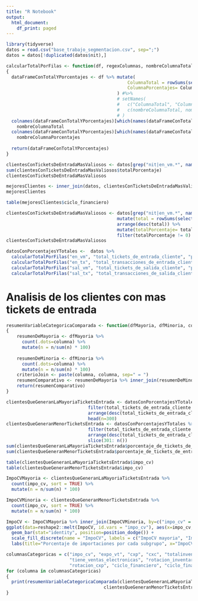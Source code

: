 ```yaml
---
title: "R Notebook"
output:
  html_document:
    df_print: paged
---
```


```r
library(tidyverse)
datos = read.csv("base_trabajo_segmentacion.csv", sep=";") 
datos = datos[!duplicated(datos$nit),]
```

```r
calcularTotalPorFilas <- function(df, regexColumnas, nombreColumnaTotal, nombreColumnaPorcentajes)
{
  dataFrameConTotalYPorcentajes <- df %>% mutate(
                                              ColumnaTotal = rowSums(select(.,contains(regexColumnas))),
                                              ColumnaPorcentajes= ColumnaTotal/sum(ColumnaTotal)*100
                                          ) #%>%
                                          # setNames(
                                          #   c("ColumnaTotal", "ColumnaPorcentajes"),
                                          #   c(nombreColumnaTotal, nombreColumnaPorcentajes)
                                          # ) 
  colnames(dataFrameConTotalYPorcentajes)[which(names(dataFrameConTotalYPorcentajes) == "ColumnaTotal")] <- 
    nombreColumnaTotal
  colnames(dataFrameConTotalYPorcentajes)[which(names(dataFrameConTotalYPorcentajes) == "ColumnaPorcentajes")] <- 
    nombreColumnaPorcentajes
                                          
  return(dataFrameConTotalYPorcentajes)
}
```

 
```r
clientesConTicketsDeEntradaMasValiosos <- datos[grep("nit|en_vm.*", names(datos))]  %>%  mutate(total = rowSums(select(.,contains("en_vm")))) %>% arrange(desc(total)) %>% mutate(totalPorcentaje= total/sum(total)*100) %>% head(n=300) 
sum(clientesConTicketsDeEntradaMasValiosos$totalPorcentaje)
clientesConTicketsDeEntradaMasValiosos
```

```r
mejoresClientes <- inner_join(datos, clientesConTicketsDeEntradaMasValiosos, by=c("nit" = "nit"))
mejoresClientes
```


```r
table(mejoresClientes$ciclo_financiero)
```



```r
clientesConTicketsDeEntradaMasValiosos <- datos[grep("nit|en_vm.*", names(datos))]  %>%  
                                          mutate(total = rowSums(select(.,contains("en_vm")))) %>% 
                                          arrange(desc(total)) %>% 
                                          mutate(totalPorcentaje= total/sum(total)*100) %>%
                                          filter(totalPorcentaje != 0) 
clientesConTicketsDeEntradaMasValiosos
```


```r
datosConPorcentajesYTotales <-  datos %>% 
  calcularTotalPorFilas("en_vm", "total_tickets_de_entrada_cliente", "porcentaje_de_tickets_de_entrada_cliente") %>%
  calcularTotalPorFilas("en_tx", "total_transacciones_de_entrada_cliente", "porcentaje_transacciones_de_entrada_cliente") %>%
  calcularTotalPorFilas("sal_vm", "total_tickets_de_salida_cliente", "porcentaje_tickets_de_salida_cliente") %>% 
  calcularTotalPorFilas("sal_tx", "total_transacciones_de_salida_cliente", "porcentaje_transacciones_de_salida_cliente") 
```

# Analisis de los clientes con mas tickets de entrada 

```r
resumenVariableCategoricaComparada <- function(dfMayoria, dfMinoria, columna)
{
    resumenDeMayoria <- dfMayoria %>%
      count(.dots=columna) %>%
      mutate(n = n/sum(n) * 100)
    
    resumenDeMinoria <- dfMinoria %>%
      count(.dots=columna) %>%
      mutate(n = n/sum(n) * 100)
    criterioJoin <- paste(columna, columna, sep=" = ")
    resumenComparativo <- resumenDeMayoria %>% inner_join(resumenDeMinoria, by= structure(names=columna, .Data=columna))
    return(resumenComparativo)
}
```



```r
clientesQueGeneranLaMayoriaTicketsEntrada <- datosConPorcentajesYTotales %>%
                               filter(total_tickets_de_entrada_cliente != 0)  %>%  
                               arrange(desc(total_tickets_de_entrada_cliente)) %>%
                               head(n=300)
clientesQueGeneranMenorTicketsEntrada <- datosConPorcentajesYTotales %>%
                               filter(total_tickets_de_entrada_cliente != 0)  %>%  
                               arrange(desc(total_tickets_de_entrada_cliente)) %>%
                               slice(301: n())
sum(clientesQueGeneranLaMayoriaTicketsEntrada$porcentaje_de_tickets_de_entrada_cliente)
sum(clientesQueGeneranMenorTicketsEntrada$porcentaje_de_tickets_de_entrada_cliente)
```



```r
table(clientesQueGeneranLaMayoriaTicketsEntrada$impo_cv) 
table(clientesQueGeneranMenorTicketsEntrada$impo_cv)
```




```r
ImpoCVMayoria <- clientesQueGeneranLaMayoriaTicketsEntrada %>%
  count(impo_cv, sort = TRUE) %>%
  mutate(n = n/sum(n) * 100)

ImpoCVMinoria <- clientesQueGeneranMenorTicketsEntrada %>%
  count(impo_cv, sort = TRUE) %>%
  mutate(n = n/sum(n) * 100)

```




```r
ImpoCV <- ImpoCVMayoria %>% inner_join(ImpoCVMinoria, by=c("impo_cv" = "impo_cv"))
ggplot(data=reshape2::melt(ImpoCV, id.vars = "impo_cv"), aes(x=impo_cv, y=value, fill=variable)) +
  geom_bar(stat="identity", position=position_dodge()) + 
  scale_fill_discrete(name = "ImpoCV", labels = c("ImpoCV mayoria", "ImpoCV minoria")) +
  labs(title="Porcentaje de importaciones por cada subgrupo", x="ImpoCV", y="Porcentaje") 

```

```r
columnasCategoricas = c("impo_cv", "expo_vt", "cxp", "cxc", "totalinventory",  "tiene_ventas_fisicas",
                        "tiene_ventas_electronicas", "rotacion_inventarios", "rotacion_cxc", 
                        "rotacion_cxp", "ciclo_financiero", "ciclo_financiero")
for (columna in columnasCategoricas)
{
  print(resumenVariableCategoricaComparada(clientesQueGeneranLaMayoriaTicketsEntrada, 
                                     clientesQueGeneranMenorTicketsEntrada, columna))
}
```


